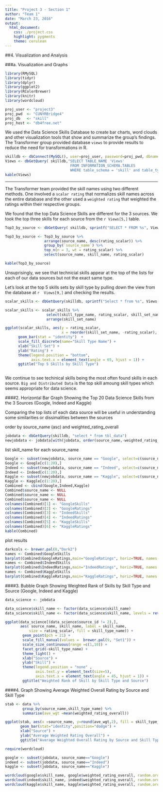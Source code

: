```yaml
---
title: "Project 3 - Section 1"
author: "Team 1"
date: "March 23, 2016"
output:
  html_document:
    css: ./project.css
    highlight: pygments
    theme: cerulean
---
```


##4. Visualization and Analysis

###a. Visualization and Graphs

```r
library(RMySQL)
library(tidyr)
library(dplyr)
library(ggplot2)
library(RColorBrewer)
library(knitr)
library(wordcloud)

proj_user <- "project3"
proj_pwd  <- "CUNYRBridge4"
proj_db   <- "skill"
proj_host <- "db4free.net"

```

We used the Data Science Skills Database to create bar charts, word clouds and other visualization tools that show and summarize the group's findings. The Transformer group provided database `views` to provide  results to reduce the need for transformations in R. 

```r
skilldb <- dbConnect(MySQL(), user=proj_user, password=proj_pwd, dbname=proj_db, host=proj_host)
Views <- dbGetQuery( skilldb,"SELECT TABLE_NAME 'Views' 
                              FROM INFORMATION_SCHEMA.TABLES 
                              WHERE table_schema = 'skill' and table_type = 'view';")
kable(Views)
```

*** 

The Transformer team provided the skill names using two different methods. One involved a `scalar rating` that normalizes skill names across the entire database and the other used a `weighted rating` that weighted the ratings within their respective groups. 

We found that the top Data Science Skills are different for the 3 sources. We took the top three skills for each source from the `r Views[5,]` table. 

```r
Top3_by_source <- dbGetQuery( skilldb, sprintf("SELECT * FROM %s", Views[5,]))

Top3_by_source <- Top3_by_source %>%
                  arrange(source_name, desc(rating_scalar)) %>%
                  group_by(`source_name`) %>%
                  top_n(n = 3, wt = rating_scalar) %>%
                  select(source_name, skill_name, rating_scalar) 

kable(Top3_by_source)
```

Unsuprisingly, we see that technicial skills appear at the top of the lists for each of our data sources but not the exact same type.  

Let's look at the top 5 skills sets by skill type by pulling down the view from the database at `r  Views[9,]` and checking the results.

```r
scalar_skills <- dbGetQuery(skilldb, sprintf("Select * from %s", Views[9,]))

scalar_skills <- scalar_skills %>%
                   select(skill_type_name, rating_scalar, skill_set_name) %>%
                   arrange(skill_set_name)

ggplot(scalar_skills, aes(y = rating_scalar,
                          x = reorder(skill_set_name, -rating_scalar),  fill = skill_type_name)) + 
      geom_bar(stat = "identity")  + 
      scale_fill_discrete(name="Skill Type Name") + 
      xlab("Skill Set") + 
      ylab("Rating") + 
      theme(legend.position = "bottom",  
            axis.text.x = element_text(angle = 65, hjust = 1)) +
      ggtitle("Top 5 Skills by Skill Type")  
      
```

We continue to see techinical skills being the most often found skills in each source. `Big and Distributed Data` is the top skill amoung skill types which seems appropriate for data science.


####2. Horizontal Bar Graph Showing the Top 20 Data Science Skills from the 3 Sources (Google, Indeed and Kaggle)

Comparing the top lists of each data source will be useful in understanding some similarities or dissimalities between the sources

order by source_name (asc) and weighted_rating_overall
```r
jobdata <- dbGetQuery(skilldb, "select * from tbl_data")
newjobdata <- jobdata[with(jobdata, order(source_name,-weighted_rating_overall)),]
```

list skill_name for each source_name
```r
Google <- subset(newjobdata, source_name == "Google", select=c(source_name, skill_name,weighted_rating_overall))
Google <- Google[c(1:20),]
Indeed <- subset(newjobdata, source_name == "Indeed", select=c(source_name, skill_name, weighted_rating_overall))
Indeed <- Indeed[c(1:20),]
Kaggle <- subset(newjobdata, source_name == "Kaggle", select=c(source_name, skill_name, weighted_rating_overall))
Kaggle <- Kaggle[c(1:20),]
Combined <- cbind(Google,Indeed,Kaggle)
Combined$source_name <- NULL
Combined$source_name <- NULL
Combined$source_name <- NULL
colnames(Combined)[1] <- "GoogleSkills"
colnames(Combined)[2] <- "GoogleRatings"
colnames(Combined)[3] <- "IndeedSkills"
colnames(Combined)[4] <- "IndeedRatings"
colnames(Combined)[5] <- "KaggleSkills"
colnames(Combined)[6] <- "KaggleRatings"
kable(Combined)
```

plot results
```r
darkcols <- brewer.pal(8,"Dark2")
names <- Combined$GoogleSkills
barplot(Combined$GoogleRatings,main="GoogleRatings", horiz=TRUE, names.arg=names, las=1, col=darkcols, cex.axis=0.5, cex.names = 0.5)
names <- Combined$IndeedSkills
barplot(Combined$IndeedRatings,main="IndeedRatings", horiz=TRUE, names.arg=names, las=1, col=darkcols, cex.axis=0.5, cex.names = 0.5)
names <- Combined$KaggleSkills
barplot(Combined$KaggleRatings,main="KaggleRatings", horiz=TRUE, names.arg=names, las=1, col=darkcols, cex.axis=0.5, cex.names = 0.5)
```


####3. Bubble Graph Showing Weighted Rank of Skills by Skill Type and Source (Google, Indeed and Kaggle)


```r
data_science <- jobdata

data_science$skill_name <- factor(data_science$skill_name)
data_science$skill_name <- factor(data_science$skill_name, levels = rev(levels(data_science$skill_name)))

ggplot(data_science[(data_science$source_id != 2),], 
       aes( source_name, skill_name, label = skill_name, 
           size = rating_scalar, fill = skill_type_name)) + 
        geom_point(pch = 21) +
        scale_fill_manual(values =  brewer.pal(9, "Set1")) + 
        scale_size_continuous(range =c(1,10)) + 
        facet_grid(~skill_type_name) + 
        theme_light() +
        xlab("Source") + 
        ylab("Skill") + 
        theme(legend.position = "none" , 
              axis.text.y = element_text(size=5), 
              axis.text.x = element_text(angle = 45, hjust = 1)) +
        ggtitle("Weighted Rank of Skill by Skill Type and Source")
```

####4. Graph Showing Average Weighted Overall Rating by Source and Skill Type

```r
stab <- data %>% 
        group_by(source_name,skill_type_name) %>% 
        summarise(ave_wgt =mean(weighted_rating_overall))

ggplot(stab, aes(x =source_name, y=round(ave_wgt,2), fill = skill_type_name)) +
       geom_bar(stat="identity",position="dodge") + 
       xlab("Source") + 
       ylab("Average Weighted Rating Overall") + 
       ggtitle("Average Weighted Overall Rating by Source and Skill Type") 

```

```r
require(wordcloud)

google <- subset(jobdata, source_name=="Google")
indeed <- subset(jobdata, source_name=="Indeed")
kaggle <- subset(jobdata, source_name=="Kaggle")

wordcloud(google$skill_name, google$weighted_rating_overall, random.order = FALSE, colors=brewer.pal(8, "Dark2"))
wordcloud(indeed$skill_name, indeed$weighted_rating_overall, random.order = FALSE, colors=brewer.pal(8, "Dark2"))
wordcloud(kaggle$skill_name, kaggle$weighted_rating_overall, random.order = FALSE, colors=brewer.pal(8, "Dark2"))

```